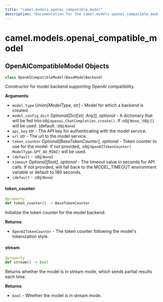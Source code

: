 ```yaml
---
title: "camel.models.openai_compatible_model"
description: "Documentation for the camel.models.openai_compatible_model module"
---
```


<a id="camel.models.openai_compatible_model"></a>

# camel.models.openai\_compatible\_model

<a id="camel.models.openai_compatible_model.OpenAICompatibleModel"></a>

## OpenAICompatibleModel Objects

```python
class OpenAICompatibleModel(BaseModelBackend)
```

Constructor for model backend supporting OpenAI compatibility.

**Arguments**:

- `model_type` _Union[ModelType, str]_ - Model for which a backend is
  created.
- `model_config_dict` _Optional[Dict[str, Any]], optional_ - A dictionary
  that will be fed into:obj:`openai.ChatCompletion.create()`. If
  :obj:`None`, :obj:`{}` will be used. (default: :obj:`None`)
- `api_key` _str_ - The API key for authenticating with the model service.
- `url` _str_ - The url to the model service.
- `token_counter` _Optional[BaseTokenCounter], optional_ - Token counter to
  use for the model. If not provided, :obj:`OpenAITokenCounter(
  ModelType.GPT_4O_MINI)` will be used.
- `(default` - :obj:`None`)
- `timeout` _Optional[float], optional_ - The timeout value in seconds for
  API calls. If not provided, will fall back to the MODEL_TIMEOUT
  environment variable or default to 180 seconds.
- `(default` - :obj:`None`)

<a id="camel.models.openai_compatible_model.OpenAICompatibleModel.token_counter"></a>

#### token\_counter

```python
@property
def token_counter() -> BaseTokenCounter
```

Initialize the token counter for the model backend.

**Returns**:

- `OpenAITokenCounter` - The token counter following the model's
  tokenization style.

<a id="camel.models.openai_compatible_model.OpenAICompatibleModel.stream"></a>

#### stream

```python
@property
def stream() -> bool
```

Returns whether the model is in stream mode, which sends partial
results each time.

**Returns**:

- `bool` - Whether the model is in stream mode.

